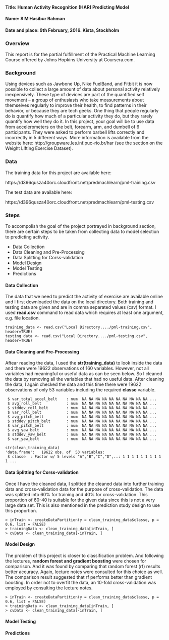 <h4>Title: Human Activity Recognition (HAR) Predicting Model</h4>
<h4>Name: S M Hasibur Rahman </h4>
<h4>Date and place: 9th February, 2016. Kista, Stockholm </h4>
<h3>Overview</h3>
This report is for the partial fulfillment of the Practical Machine Learning Course offered by Johns Hopkins University at Coursera.com. 

<h3>Background</h3>

Using devices such as Jawbone Up, Nike FuelBand, and Fitbit it is now possible to collect a large amount of data about personal activity relatively inexpensively. These type of devices are part of the quantified self movement – a group of enthusiasts who take measurements about themselves regularly to improve their health, to find patterns in their behavior, or because they are tech geeks. One thing that people regularly do is quantify how much of a particular activity they do, but they rarely quantify how well they do it. In this project, your goal will be to use data from accelerometers on the belt, forearm, arm, and dumbell of 6 participants. They were asked to perform barbell lifts correctly and incorrectly in 5 different ways. More information is available from the website here: http://groupware.les.inf.puc-rio.br/har (see the section on the Weight Lifting Exercise Dataset).

<h3>Data</h3>

The training data for this project are available here:

https://d396qusza40orc.cloudfront.net/predmachlearn/pml-training.csv

The test data are available here:

https://d396qusza40orc.cloudfront.net/predmachlearn/pml-testing.csv

<h3> Steps </h3>
<p> To accompolish the goal of the project portrayed in background section, there are certain steps to be taken from collecting data to model selection to predicting activity. </p>
<ul>
<li>Data Collection</li>
<li>Data Cleaning and Pre-Processing</li>
<li>Data Splitting for Corss-validation</li>
<li>Model Design</li>
<li>Model Testing</li>
<li>Predictions</li>
</ul>
<h4>Data Collection</h4>
<p>The data that we need to predict the activity of exercise are available online and I first downloaded the data on the local directory. Both training and testing data are given and are in comma separated values (csv) format. I used <b>read.csv</b> command to read data which requires at least one argument, e.g. file location.</p>
<pre><code>training_data <- read.csv("Local Directory..../pml-training.csv", header=TRUE)
testing_data <- read.csv("Local Directory..../pml-testing.csv", header=TRUE)</code></pre>
<h4>Data Cleaning and Pre-Processing</h4>
<p>Aftear reading the data, I used the <b>str(training_data)</b> to look inside the data and there were 19622 observations of 160 variables. However, not all variables had meaningful or useful data as can be seen below. So I cleaned the data by removing all the variables that had no useful data. After cleaning the data, I again checked the data and this time there were 19622 observations of only 53 variables including the required <b>classe</b> variable. </p>
<pre><code> $ var_total_accel_belt    : num  NA NA NA NA NA NA NA NA NA NA ...
 $ avg_roll_belt           : num  NA NA NA NA NA NA NA NA NA NA ...
 $ stddev_roll_belt        : num  NA NA NA NA NA NA NA NA NA NA ...
 $ var_roll_belt           : num  NA NA NA NA NA NA NA NA NA NA ...
 $ avg_pitch_belt          : num  NA NA NA NA NA NA NA NA NA NA ...
 $ stddev_pitch_belt       : num  NA NA NA NA NA NA NA NA NA NA ...
 $ var_pitch_belt          : num  NA NA NA NA NA NA NA NA NA NA ...
 $ avg_yaw_belt            : num  NA NA NA NA NA NA NA NA NA NA ...
 $ stddev_yaw_belt         : num  NA NA NA NA NA NA NA NA NA NA ...
 $ var_yaw_belt            : num  NA NA NA NA NA NA NA NA NA NA ...</code></pre>
<pre><code>str(clean_training_data)
'data.frame':   19622 obs. of  53 variables:
 $ classe  : Factor w/ 5 levels "A","B","C","D",..: 1 1 1 1 1 1 1 1 1 1 ...
</code></pre>
<h4>Data Splitting for Corss-validation</h4>
<p>Once I have the cleaned data, I splitted the cleaned data into further training data and cross-validation data for the purpose of cross-validation. The data was splitted into 60% for training and 40% for cross-validation. This proportion of 60-40 is suitable for the given data since this is not a very large data set. This is also mentioned in the prediction study design to use this proportion.  </p>
<pre><code>> inTrain <- createDataPartition(y = clean_training_data$classe, p = 0.6, list = FALSE)
> trainingData <- clean_training_data[inTrain, ]
> cvData <- clean_training_data[-inTrain, ]
</code></pre>
<h4>Model Design</h4>
<p>The problem of this project is closer to classification problem. And following the lectures, <b>random forest and gradient boosting</b> were chosen for comparison. And it was found by comparing that random forest (rf) results better accuracy. Again, lecture notes were consulted for this choice as well. The comparison result suggested that rf performs better than gradient boosting. In order not to overfit the data, an 10-fold cross-validation was employed by consulting the lecture notes.  </p>
<pre><code>> inTrain <- createDataPartition(y = clean_training_data$classe, p = 0.6, list = FALSE)
> trainingData <- clean_training_data[inTrain, ]
> cvData <- clean_training_data[-inTrain, ]
</code></pre>
<h4>Model Testing</h4>
<h4>Predictions</h4>

